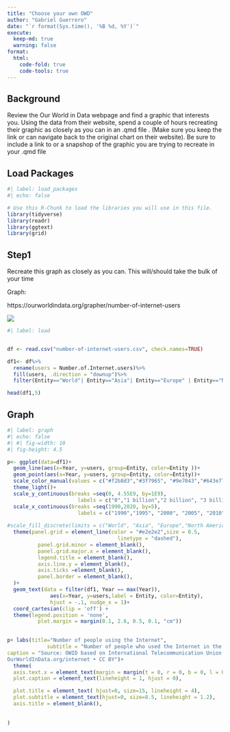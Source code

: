 ```yaml
---
title: "Choose your own OWD"
author: "Gabriel Guerrero"
date: "`r format(Sys.time(), '%B %d, %Y')`"
execute:
  keep-md: true
  warning: false
format:
  html:
    code-fold: true
    code-tools: true
---
```


## Background

Review the Our World in Data webpage and find a graphic that interests you. Using the data from their website, spend a couple of hours recreating their graphic as closely as you can in an .qmd file . (Make sure you keep the link or can navigate back to the original chart on their website). Be sure to include a link to or a snapshop of the graphic you are trying to recreate in your .qmd file

## Load Packages

```r
#| label: load_packages
#| echo: false

# Use this R-Chunk to load the libraries you will use in this file.
library(tidyverse)
library(readr)
library(ggtext)
library(grid)
```

## Step1

Recreate this graph as closely as you can. This will/should take the bulk of your time

Graph: 

https://ourworldindata.org/grapher/number-of-internet-users

![](internet.JPG)

```r
#| label: load


df <- read.csv("number-of-internet-users.csv", check.names=TRUE)

df1<- df%>%
  rename(users = Number.of.Internet.users)%>%
  fill(users, .direction = "downup")%>%
  filter(Entity=="World"| Entity=="Asia"| Entity=="Europe" | Entity=="North America" | Entity=="Africa" | Entity=="South America"| Entity=="Oceania")

head(df1,5)
```

## Graph

```r
#| label: graph
#| echo: false
#| #| fig-width: 10
#| fig-height: 4.5

p<- ggplot(data=df1)+
  geom_line(aes(x=Year, y=users, group=Entity, color=Entity ))+
  geom_point(aes(x=Year, y=users, group=Entity, color=Entity))+
  scale_color_manual(values = c("#f2b8d3","#3f7965", "#9e7043","#643e77","#a34069","#3f7965","#4b73aa"))+
  theme_light()+
  scale_y_continuous(breaks =seq(0, 4.55E9, by=1E9), 
                       labels = c("0","1 billion","2 billion", "3 billion", "4 billion"))+
  scale_x_continuous(breaks =seq(1990,2020, by=5), 
                       labels = c("1990","1995", "2000", "2005", "2010","2015","2020"))+
    
#scale_fill_discrete(limits = c("World", "Asia", "Europe","North America","Africa","South America","Oceania"))+
  theme(panel.grid = element_line(color = "#e2e2e2",size = 0.5,
                                    linetype = "dashed"),
          panel.grid.minor = element_blank(),
          panel.grid.major.x = element_blank(),
          legend.title = element_blank(),
          axis.line.y = element_blank(),
          axis.ticks =element_blank(),
          panel.border = element_blank(),
  )+
  geom_text(data = filter(df1, Year == max(Year)),
              aes(x=Year, y=users,label = Entity, color=Entity),
              hjust = -.1, nudge_x = 1)+
  coord_cartesian(clip = 'off') +
  theme(legend.position = 'none',
          plot.margin = margin(0.1, 2.6, 0.5, 0.1, "cm")) 
  

p+ labs(title="Number of people using the Internet",
             subtitle = "Number of people who used the Internet in the last three months.",
caption = "Source: OWID based on International Telecommunication Union (via World Bank) and UN (2022)
OurWorldInData.org/internet • CC BY")+
  theme(
  axis.text.x = element_text(margin = margin(t = 0, r = 0, b = 0, l = 0),lineheight = -1),
  plot.caption = element_text(lineheight = 1, hjust = 0),

  plot.title = element_text( hjust=0, size=15, lineheight = 4),
  plot.subtitle = element_text(hjust=0, size=8.5, lineheight = 1.2),
  axis.title = element_blank(),
 
  
)
  
  
```
